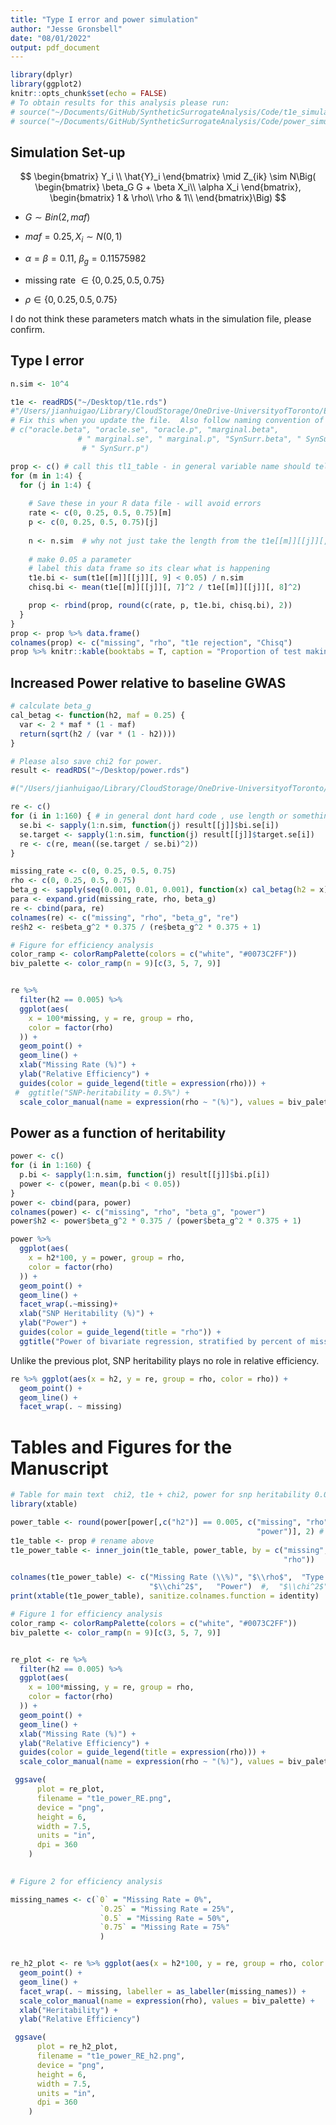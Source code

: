 ```yaml
---
title: "Type I error and power simulation"
author: "Jesse Gronsbell"
date: "08/01/2022"
output: pdf_document
---
```


```r
library(dplyr)
library(ggplot2)
knitr::opts_chunk$set(echo = FALSE)
# To obtain results for this analysis please run:
# source("~/Documents/GitHub/SyntheticSurrogateAnalysis/Code/t1e_simulation.R")
# source("~/Documents/GitHub/SyntheticSurrogateAnalysis/Code/power_simulation.R")
```


## Simulation Set-up

$$
\begin{bmatrix}
           Y_i \\
           \hat{Y}_i 
         \end{bmatrix}  \mid   Z_{ik} \sim N\Big(
         \begin{bmatrix}
           \beta_G G + \beta X_i\\
           \alpha X_i
         \end{bmatrix}, \begin{bmatrix}
           1 & \rho\\
           \rho & 1\\
         \end{bmatrix}\Big)
$$

-   $G \sim Bin(2,maf)$

-   $maf = 0.25, X_i \sim N(0,1)$

-   $\alpha = \beta = 0.11$, $\beta_g = 0.11575982$ 

-   missing rate $\in\{0, 0.25 , 0.5, 0.75\}$

-   $\rho \in\{0, 0.25 , 0.5, 0.75\}$

I do not think these parameters match whats in the simulation file, please confirm.  

## Type I error 
```r
n.sim <- 10^4

t1e <- readRDS("~/Desktop/t1e.rds")
#"/Users/jianhuigao/Library/CloudStorage/OneDrive-UniversityofToronto/EHR_research/SyntheticSurrogateAnalysis/Data/t1e.rds")
# Fix this when you update the file.  Also follow naming convention of other files, eg. think it uses _ rather than, be consistent with variable names
# c("oracle.beta", "oracle.se", "oracle.p", "marginal.beta",
               # " marginal.se", " marginal.p", "SynSurr.beta", " SynSurr.se",
                # " SynSurr.p")

prop <- c() # call this tl1_table - in general variable name should tell you what something is
for (m in 1:4) {
  for (j in 1:4) {
    
    # Save these in your R data file - will avoid errors
    rate <- c(0, 0.25, 0.5, 0.75)[m]
    p <- c(0, 0.25, 0.5, 0.75)[j]
    
    n <- n.sim  # why not just take the length from the t1e[[m]][[j]][, 9]?
    
    # make 0.05 a parameter
    # label this data frame so its clear what is happening
    t1e.bi <- sum(t1e[[m]][[j]][, 9] < 0.05) / n.sim
    chisq.bi <- mean(t1e[[m]][[j]][, 7]^2 / t1e[[m]][[j]][, 8]^2)

    prop <- rbind(prop, round(c(rate, p, t1e.bi, chisq.bi), 2))
  }
}
prop <- prop %>% data.frame()
colnames(prop) <- c("missing", "rho", "t1e rejection", "Chisq")
prop %>% knitr::kable(booktabs = T, caption = "Proportion of test making type I error")
```

## Increased Power relative to baseline GWAS

```r
# calculate beta_g
cal_betag <- function(h2, maf = 0.25) {
  var <- 2 * maf * (1 - maf)
  return(sqrt(h2 / (var * (1 - h2))))
}

# Please also save chi2 for power.
result <- readRDS("~/Desktop/power.rds")

#("/Users/jianhuigao/Library/CloudStorage/OneDrive-UniversityofToronto/EHR_research/SyntheticSurrogateAnalysis/Data/power.rds")

re <- c()
for (i in 1:160) { # in general dont hard code , use length or something
  se.bi <- sapply(1:n.sim, function(j) result[[j]]$bi.se[i])
  se.target <- sapply(1:n.sim, function(j) result[[j]]$target.se[i])
  re <- c(re, mean((se.target / se.bi)^2))
}

missing_rate <- c(0, 0.25, 0.5, 0.75)
rho <- c(0, 0.25, 0.5, 0.75)
beta_g <- sapply(seq(0.001, 0.01, 0.001), function(x) cal_betag(h2 = x))
para <- expand.grid(missing_rate, rho, beta_g)
re <- cbind(para, re)
colnames(re) <- c("missing", "rho", "beta_g", "re")
re$h2 <- re$beta_g^2 * 0.375 / (re$beta_g^2 * 0.375 + 1)
```

```r
# Figure for efficiency analysis
color_ramp <- colorRampPalette(colors = c("white", "#0073C2FF"))
biv_palette <- color_ramp(n = 9)[c(3, 5, 7, 9)]


re %>%
  filter(h2 == 0.005) %>%
  ggplot(aes(
    x = 100*missing, y = re, group = rho,
    color = factor(rho)
  )) +
  geom_point() +
  geom_line() +
  xlab("Missing Rate (%)") +
  ylab("Relative Efficiency") +
  guides(color = guide_legend(title = expression(rho))) +
 #  ggtitle("SNP-heritability = 0.5%") +
  scale_color_manual(name = expression(rho ~ "(%)"), values = biv_palette) 
```



## Power as a function of heritability
```r
power <- c()
for (i in 1:160) {
  p.bi <- sapply(1:n.sim, function(j) result[[j]]$bi.p[i])
  power <- c(power, mean(p.bi < 0.05))
}
power <- cbind(para, power)
colnames(power) <- c("missing", "rho", "beta_g", "power")
power$h2 <- power$beta_g^2 * 0.375 / (power$beta_g^2 * 0.375 + 1)

power %>%
  ggplot(aes(
    x = h2*100, y = power, group = rho,
    color = factor(rho)
  )) +
  geom_point() +
  geom_line() +
  facet_wrap(.~missing)+
  xlab("SNP Heritability (%)") +
  ylab("Power") +
  guides(color = guide_legend(title = "rho")) +
  ggtitle("Power of bivariate regression, stratified by percent of missing lables")
```

Unlike the previous plot, SNP heritability plays no role in relative efficiency. 

```r
re %>% ggplot(aes(x = h2, y = re, group = rho, color = rho)) +
  geom_point() +
  geom_line() +
  facet_wrap(. ~ missing)
```

# Tables and Figures for the Manuscript

```r
# Table for main text  chi2, t1e + chi2, power for snp heritability 0.005
library(xtable)

power_table <- round(power[power[,c("h2")] == 0.005, c("missing", "rho", 
                                                       "power")], 2) # add chi2 when available
t1e_table <- prop # rename above
t1e_power_table <- inner_join(t1e_table, power_table, by = c("missing",  
                                                             "rho"))

colnames(t1e_power_table) <- c("Missing Rate (\\%)", "$\\rho$",  "Type I Error",
                               "$\\chi^2$",   "Power")  #,  "$\\chi^2$")
print(xtable(t1e_power_table), sanitize.colnames.function = identity)
```

```r
# Figure 1 for efficiency analysis
color_ramp <- colorRampPalette(colors = c("white", "#0073C2FF"))
biv_palette <- color_ramp(n = 9)[c(3, 5, 7, 9)]


re_plot <- re %>%
  filter(h2 == 0.005) %>%
  ggplot(aes(
    x = 100*missing, y = re, group = rho,
    color = factor(rho)
  )) +
  geom_point() +
  geom_line() +
  xlab("Missing Rate (%)") +
  ylab("Relative Efficiency") +
  guides(color = guide_legend(title = expression(rho))) +
  scale_color_manual(name = expression(rho ~ "(%)"), values = biv_palette) 

 ggsave(
      plot = re_plot,
      filename = "t1e_power_RE.png",
      device = "png",
      height = 6,
      width = 7.5,
      units = "in",
      dpi = 360
    )
    
```


```r
# Figure 2 for efficiency analysis

missing_names <- c(`0` = "Missing Rate = 0%",
                    `0.25` = "Missing Rate = 25%",
                    `0.5` = "Missing Rate = 50%",
                    `0.75` = "Missing Rate = 75%"
                    )


re_h2_plot <- re %>% ggplot(aes(x = h2*100, y = re, group = rho, color = factor(rho))) +
  geom_point() +
  geom_line() +
  facet_wrap(. ~ missing, labeller = as_labeller(missing_names)) +
  scale_color_manual(name = expression(rho), values = biv_palette) +
  xlab("Heritability") +
  ylab("Relative Efficiency") 

 ggsave(
      plot = re_h2_plot,
      filename = "t1e_power_RE_h2.png",
      device = "png",
      height = 6,
      width = 7.5,
      units = "in",
      dpi = 360
    )
```